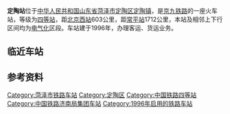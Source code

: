 {{Infobox China railway station 
|车站名称 = 定陶站
|图片 = 
|图片介绍 = 
|其他名称 = 
|车站名称拼音=Dingtao Zhan
|英文名称=Dingtao Railway Station
|车站代码=24683<ref>{{cite book|title=中华人民共和国铁路车站代码（GB/T 10302-2010）|publisher=中国标准出版社|year=2010|isbn=155066140495|ignore-isbn-error=true|pages=8}}</ref><ref>{{Cite web |url=http://yupiao.info/klb/station/%E5%AE%9A%E9%99%B6 |title=定陶站 车站资料 |accessdate=2020-10-06 |archive-date=2016-03-04 |archive-url=https://web.archive.org/web/20160304200402/http://yupiao.info/klb/station/%E5%AE%9A%E9%99%B6 |dead-url=no }}</ref>
|电报码= DQK
|拼音码= DTA
|车站类型= 客货运站
|始建时间=
|开通运营= 1996年
|车站位置 =[[中华人民共和国|中华人民共和国]][[山东省|山东省]][[菏泽市|菏泽市]][[定陶区|定陶区]][[定陶镇|定陶镇]]
|坐标 = {{Coord|35|3|55|N|115|35|25|E|format=dms|display=inline,title|type:railwaystation_region:CN}}
|归属 = [[济南铁路局|济南铁路局]][[聊城车务段|聊城车务段]]
|使用状态= 使用中
|线路 = [[京九铁路|京九铁路]]
|车站等级 = [[四等站_(中鐵)|四等站]]
|月台数目 = 2
|侧式站台=1
|岛式站台=1
|站台面 = 3	
|股道数目 =5
|正线= 2
|到发线= 3
|其它线= 1
|网站 = 
}}
{{BS-map|title=定陶站路轨及月台配置示意图|navbar=Rdt_demo|map=
CONTg\CONTg\~~[[京九铁路|京九铁路]][[上行线|上]]、[[下行线|下行线]][[北京西站|北京西站]]方向
STRg\STRf\
ABZg2\STRc3!~STR\
STR!~STRc1\ABZg+4\
STR!~STRc2\ABZg3\
ABZg+1\STRc4!~STR\
STRc2\ABZg3\ABZg2\STRc3\
STR+1\STRc4!~STR\STR!~STRc1\ABZ4+2f\STRc3
STR\STR\STR\STR!~STRc1\STR+4
STR\STR\STR\STR\STR
STR\STR\STR\STR\STR
STR\STR\STR\STR\STR
STR+BSr!~num1r\STR\STR+BSl\STR+BSr\STR~~1站台
STR+BSr\STR\STR+BSl\STR+BSr\STR
STR+BSr\STR\STR+BSl!~num2l\STR+BSr\STR~~2站台
STR+BSr\STR\STR+BSl\STR+BSr!~num2r\STR~~2站台
STR+BSr\STR\STR+BSl\STR+BSr\STR
STR\STR\STR\STR\STR
STR\STR\STR\STR\STR
STR\STR\STR\STR\STR
STR2\STRc3!~STR\STR\STR\STR
STRc1\ABZg+4\STR\STR!~STRc2\ABZg3
\\\ABZg2\STRc3!~STR\ABZg+1\STRc4!~STR\LSTR!~STRc2\LSTR3+1
\\\STR!~STRc1\ABZg+4!~STRc2\ABZg3\STR!~STRc2\ABZ3+1g\STRc4
\\STR\ABZg+1\STRc24!~STR\ABZ3+1g\STRc4
\\STR\ABZg2\STRc3!~ABZg+1\STRc24\LSTR3+1
\\STR!~STRc2\ABZg3!~STRc1\ABZg+4!~STRc2\STR3+1\STRc4
\ABZg+1\STRc4!~STR\ABZg+1\STRc4
STR\STR\STR
STR\STR\STR
STR\STR\STR
STR\STR\ENDEe
STRg\STRf\
CONTf\CONTf\~~[[京九铁路|京九铁路]][[上行线|上]]、[[下行线|下行线]][[常平站|常平站]]方向
}}
'''定陶站'''位于[[中华人民共和国|中华人民共和国]][[山东省|山东省]][[菏泽市|菏泽市]][[定陶区|定陶区]][[定陶镇|定陶镇]]，是[[京九铁路|京九铁路]]的一座火车站，等级为[[四等站_(中国)|四等站]]，距[[北京西站|北京西站]]603公里，距[[常平站|常平站]]1712公里，本站及相邻上下行区间均为[[电气化|电气化]]区段。车站建于1996年，办理客运、货运业务。

==临近车站==
{{start rail box|[[中国铁路|中国铁路]]}}
{{s-inop|[[田水井站|田水井站]]|[[北京西站|北京西站]]方向}}
{{s-line|[[京九铁路|京九铁路]]<br/>← 12km 定陶站 16km →}}
{{s-inop|[[普连集站|普连集站]]|[[常平站|常平站]]方向}}
{{end box}}

==参考资料==
{{reflist}}
{{京九铁路}}
[[Category:菏泽市铁路车站|Category:菏泽市铁路车站]]
[[Category:定陶区|Category:定陶区]]
[[Category:中国铁路四等站|Category:中国铁路四等站]]
[[Category:中国铁路济南局集团车站|Category:中国铁路济南局集团车站]]
[[Category:1996年启用的铁路车站|Category:1996年启用的铁路车站]]
